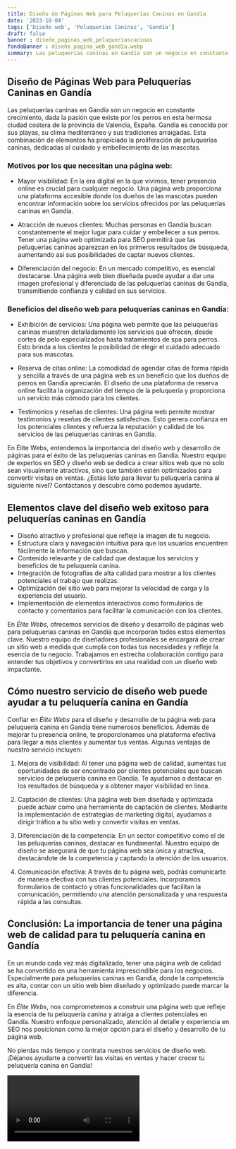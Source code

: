 ```yaml
---
title: Diseño de Páginas Web para Peluquerías Caninas en Gandía
date: '2023-10-04'
tags: ['Diseño web', 'Peluquerías Caninas', 'Gandía']
draft: false
banner : diseño_paginas_web_peluqueríascaninas
fondoBanner : diseño_pagina_web_gandía.webp
summary: Las peluquerías caninas en Gandía son un negocio en constante crecimiento, dada la pasión que existe por los perros en esta hermosa ciudad costera de la provincia de Valencia, España. Gandía es conocida por sus playas, su clima mediterráneo y sus tradiciones arraigadas. Esta combinación de elementos ha propiciado la proliferación de peluquerías caninas, dedicadas al cuidado y embellecimiento de las mascotas.
---
```


## Diseño de Páginas Web para Peluquerías Caninas en Gandía

Las peluquerías caninas en Gandía son un negocio en constante crecimiento, dada la pasión que existe por los perros en esta hermosa ciudad costera de la provincia de Valencia, España. Gandía es conocida por sus playas, su clima mediterráneo y sus tradiciones arraigadas. Esta combinación de elementos ha propiciado la proliferación de peluquerías caninas, dedicadas al cuidado y embellecimiento de las mascotas.

### Motivos por los que necesitan una página web:

- Mayor visibilidad: En la era digital en la que vivimos, tener presencia online es crucial para cualquier negocio. Una página web proporciona una plataforma accesible donde los dueños de las mascotas pueden encontrar información sobre los servicios ofrecidos por las peluquerías caninas en Gandía.

- Atracción de nuevos clientes: Muchas personas en Gandía buscan constantemente el mejor lugar para cuidar y embellecer a sus perros. Tener una página web optimizada para SEO permitirá que las peluquerías caninas aparezcan en los primeros resultados de búsqueda, aumentando así sus posibilidades de captar nuevos clientes.

- Diferenciación del negocio: En un mercado competitivo, es esencial destacarse. Una página web bien diseñada puede ayudar a dar una imagen profesional y diferenciada de las peluquerías caninas de Gandía, transmitiendo confianza y calidad en sus servicios.

### Beneficios del diseño web para peluquerías caninas en Gandía:

- Exhibición de servicios: Una página web permite que las peluquerías caninas muestren detalladamente los servicios que ofrecen, desde cortes de pelo especializados hasta tratamientos de spa para perros. Esto brinda a los clientes la posibilidad de elegir el cuidado adecuado para sus mascotas.

- Reserva de citas online: La comodidad de agendar citas de forma rápida y sencilla a través de una página web es un beneficio que los dueños de perros en Gandía apreciarán. El diseño de una plataforma de reserva online facilita la organización del tiempo de la peluquería y proporciona un servicio más cómodo para los clientes.

- Testimonios y reseñas de clientes: Una página web permite mostrar testimonios y reseñas de clientes satisfechos. Esto genera confianza en los potenciales clientes y refuerza la reputación y calidad de los servicios de las peluquerías caninas en Gandía.

En Élite Webs, entendemos la importancia del diseño web y desarrollo de páginas para el éxito de las peluquerías caninas en Gandía. Nuestro equipo de expertos en SEO y diseño web se dedica a crear sitios web que no solo sean visualmente atractivos, sino que también estén optimizados para convertir visitas en ventas. ¿Estás listo para llevar tu peluquería canina al siguiente nivel? Contáctanos y descubre cómo podemos ayudarte.

<GifSeo />

<Cta />

## Elementos clave del diseño web exitoso para peluquerías caninas en Gandía

- Diseño atractivo y profesional que refleje la imagen de tu negocio.
- Estructura clara y navegación intuitiva para que los usuarios encuentren fácilmente la información que buscan.
- Contenido relevante y de calidad que destaque los servicios y beneficios de tu peluquería canina.
- Integración de fotografías de alta calidad para mostrar a los clientes potenciales el trabajo que realizas.
- Optimización del sitio web para mejorar la velocidad de carga y la experiencia del usuario.
- Implementación de elementos interactivos como formularios de contacto y comentarios para facilitar la comunicación con los clientes.

En *Élite Webs*, ofrecemos servicios de diseño y desarrollo de páginas web para peluquerías caninas en Gandía que incorporan todos estos elementos clave. Nuestro equipo de diseñadores profesionales se encargará de crear un sitio web a medida que cumpla con todas tus necesidades y refleje la esencia de tu negocio. Trabajamos en estrecha colaboración contigo para entender tus objetivos y convertirlos en una realidad con un diseño web impactante.

## Cómo nuestro servicio de diseño web puede ayudar a tu peluquería canina en Gandía

Confiar en *Élite Webs* para el diseño y desarrollo de tu página web para peluquería canina en Gandía tiene numerosos beneficios. Además de mejorar tu presencia online, te proporcionamos una plataforma efectiva para llegar a más clientes y aumentar tus ventas. Algunas ventajas de nuestro servicio incluyen:

1. Mejora de visibilidad: Al tener una página web de calidad, aumentas tus oportunidades de ser encontrado por clientes potenciales que buscan servicios de peluquería canina en Gandía. Te ayudamos a destacar en los resultados de búsqueda y a obtener mayor visibilidad en línea.

2. Captación de clientes: Una página web bien diseñada y optimizada puede actuar como una herramienta de captación de clientes. Mediante la implementación de estrategias de marketing digital, ayudamos a dirigir tráfico a tu sitio web y convertir visitas en ventas.

3. Diferenciación de la competencia: En un sector competitivo como el de las peluquerías caninas, destacar es fundamental. Nuestro equipo de diseño se asegurará de que tu página web sea única y atractiva, destacándote de la competencia y captando la atención de los usuarios.

4. Comunicación efectiva: A través de tu página web, podrás comunicarte de manera efectiva con tus clientes potenciales. Incorporamos formularios de contacto y otras funcionalidades que facilitan la comunicación, permitiendo una atención personalizada y una respuesta rápida a las consultas.

## Conclusión: La importancia de tener una página web de calidad para tu peluquería canina en Gandía

En un mundo cada vez más digitalizado, tener una página web de calidad se ha convertido en una herramienta imprescindible para los negocios. Especialmente para peluquerías caninas en Gandía, donde la competencia es alta, contar con un sitio web bien diseñado y optimizado puede marcar la diferencia.

En *Élite Webs*, nos comprometemos a construir una página web que refleje la esencia de tu peluquería canina y atraiga a clientes potenciales en Gandía. Nuestro enfoque personalizado, atención al detalle y experiencia en SEO nos posicionan como la mejor opción para el diseño y desarrollo de tu página web.

No pierdas más tiempo y contrata nuestros servicios de diseño web. ¡Déjanos ayudarte a convertir las visitas en ventas y hacer crecer tu peluquería canina en Gandía!

<Video />

<CtaBot job='Peluquerías Caninas' city='Gandía'/>

<Gmaps query='Gandía+españa+maps' />